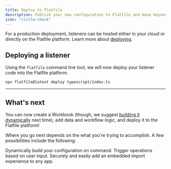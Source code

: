 ```yaml
---
title: Deploy to Flatfile
description: Publish your new configuration to Flatfile and move beyond this simple sandbox.
icon: "circle-check"
---
```


<Snippet file="shared/dxpbanner.mdx" />

For a production deployment, listeners can be hosted either in your cloud or directly on the Flatfile platform. Learn more about [deploying](../developer-tools/deploying).

## Deploying a listener

Using the `flatfile` command line tool, we will now deploy your listener code into the Flatfile platform.

```terminal
npx flatfile@latest deploy typescript/index.ts
```

---

## What's next

You can now create a Workbook (though, we suggest [building it dynamically](/guides/dynamic-configurations) next time), add data and workflow logic, and deploy it to the Flatfile platform!

Where you go next depends on the what you're trying to accomplish. A few possibilities include the following:

<CardGroup cols={3}>
  <Card
    title="Dynamically build a Workbook"
    icon="object-group"
    href="/guides/dynamic-configurations"
  >
    Dynamically build your configuration on command.
  </Card>
  <Card title="Configure an action" icon="bolt" href="/guides/actions">
    Trigger operations based on user input.
  </Card>
  <Card
    title="Embed in your app"
    icon="person-to-portal"
    href="/guides/use-cases/embedding"
  >
    Securely and easily add an embedded import experience to any app.
  </Card>
</CardGroup>
